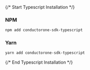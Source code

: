 {/* Start Typescript Installation */}
### NPM

```bash
npm add conductorone-sdk-typescript
```

### Yarn

```bash
yarn add conductorone-sdk-typescript
```
{/* End Typescript Installation */}
